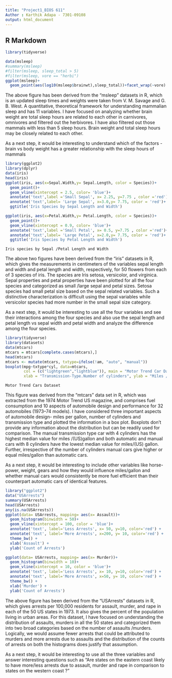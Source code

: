 ```yaml
---
title: "Project1_BIOS 611"
Author : Karthik Adapa - 7301-09108
output: html_document
---
```




## R Markdown



```r
library(tidyverse)

data(msleep)
#summary(msleep)
#filter(msleep, sleep_total > 5)
#filter(msleep, vore == "herbi")
ggplot(msleep)+ 
  geom_point(aes(log10(msleep$brainwt),sleep_total))+facet_wrap(~vore)

```
The above figure has been derived from the “msleep” datasets in R, which is an updated sleep times and weights were taken from V. M. Savage and G. B. West. A quantitative, theoretical framework for understanding mammalian sleep and has 11 variables. I have focused on analyzing whether brain weight are total sleep hours are related to each other in carnivores, omnivores and filtered out the herbivores. I have also filtered out those mammals with less than 5 sleep hours. Brain weight and total sleep hours may be closely related to each other. 

As a next step, it would be interesting to understand which of the factors -brain vs body weight has a greater relationship with the sleep hours of mammals


```r
library(ggplot2)
library(dplyr)
data(iris)
head(iris)
ggplot(iris, aes(x=Sepal.Width,y= Sepal.Length, color = Species))+
  geom_point()+
  geom_vline(xintercept = 2.5, color= 'blue')+
  annotate('text',label ='Small Sepal', x= 2.25, y=7.75 , color ='red')+
  annotate('text',label= 'Large Sepal', x=3.0,y= 7.75, color = 'red')+
  ggtitle('Iris Species by Sepal Length and Width')

ggplot(iris, aes(x=Petal.Width,y= Petal.Length, color = Species))+
  geom_point()+
  geom_vline(xintercept = 0.9, color= 'blue')+
  annotate('text',label ='Small Petal', x= 0.5, y=7.75 , color ='red')+
  annotate('text',label= 'Large Petal', x=2.0,y= 7.75, color = 'red')+
  ggtitle('Iris Species by Petal Length and Width')  

```
	Iris species by Sepal /Petal Length and Width
	
	
The above two figures have been derived from the “iris” datasets in R, which gives the measurements in centimeters of the variables sepal length and width and petal length and width, respectively, for 50 flowers from each of 3 species of iris. The species are Iris setosa, versicolor, and virginica. Sepal properties and petal properties have been plotted for all the four species and categorized as small /large sepal and petal sizes. Setosa species had small petal size based on the sepal related variables. Such a distinctive characterization is difficult using the sepal variables while versicolor species had more number in the small sepal size category. 

As a next step, it would be interesting to use all the four variables and see their interactions among the four species and also use the sepal length and petal length vs sepal width and petal width and analyze the difference among the four species.



```r

library(tidyverse)
library(datasets)
data(mtcars)
mtcars = mtcars[complete.cases(mtcars),]
head(mtcars)
mtcars <- mutate(mtcars, txtype=ifelse(!am, "auto", "manual"))
boxplot(mpg~txtype*cyl, data=mtcars, 
        col = (c("lightgreen","lightblue")), main = "Motor Trend Car Dataset", 
        xlab = "Transmission-Type.Number of cylinders", ylab = "Miles / (US) gallon")


```
	Motor Trend Cars Dataset

This figure was derived from the “mtcars” data set in R, which was extracted from the 1974 Motor Trend US magazine, and comprises fuel consumption and 10 aspects of automobile design and performance for 32 automobiles (1973–74 models). I have considered three important aspects of automobile design- miles per gallon, number of cylinders and transmission type and plotted the information in a box plot. Boxplots don’t provide any information about the distribution but can be readily used for comparison. The manual transmission type car with 4 cylinders has the highest median value for miles /(US)gallon and both automatic and manual cars with 8 cylinders have the lowest median value for miles/(US) gallon. Further, irrespective of the number of cylinders manual cars give higher or equal miles/gallon than automatic cars. 

As a next step, it would be interesting to include other variables like horse-power, weight, gears and how they would influence miles/gallon and whether manual cars would consistently be more fuel efficient than their counterpart automatic cars of identical features. 



```r
library("ggplot2")
data("USArrests")
summary(USArrests)
head(USArrests)
any(is.na(USArrests))
ggplot(data= USArrests, mapping= aes(x= Assault))+
  geom_histogram(binwidth = 50)+
  geom_vline(xintercept = 100, color = 'blue')+
  annotate('text', label='Less Arrests', x= 50, y=10, color='red') +
  annotate('text', label='More Arrests', x=200, y= 10, color='red') +
  theme_bw() +
  xlab('Assault') +
  ylab('Count of Arrests')

ggplot(data= USArrests, mapping= aes(x= Murder))+
  geom_histogram(binwidth = 10)+
  geom_vline(xintercept = 10, color = 'blue')+
  annotate('text', label='Less Arrests', x= 10, y=10, color='red') +
  annotate('text', label='More Arrests', x=50, y= 10, color='red') +
  theme_bw() +
  xlab('Murder') +
  ylab('Count of Arrests')


```

The above figure has been derived from the “USArrests” datasets in R, which gives arrests per 100,000 residents for assault, murder, and rape in each of the 50 US states in 1973. It also gives the percent of the population living in urban areas. For this dataset, I have focused on understanding the distribution of assaults, murders in all the 50 states and categorized them into two broad categories based on the number of assaults /murders. Logically, we would assume fewer arrests that could be attributed to murders and more arrests due to assaults and the distribution of the counts of arrests on both the histograms does justify that assumption.  


As a next step, it would be interesting to use all the three variables and answer interesting questions such as “Are states on the eastern coast likely to have more/less arrests due to assault, murder and rape in comparison to states on the  western coast ?”



